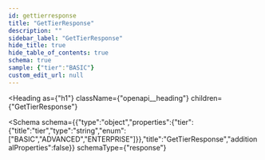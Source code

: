 ```yaml
---
id: gettierresponse
title: "GetTierResponse"
description: ""
sidebar_label: "GetTierResponse"
hide_title: true
hide_table_of_contents: true
schema: true
sample: {"tier":"BASIC"}
custom_edit_url: null
---
```



<Heading
  as={"h1"}
  className={"openapi__heading"}
  children={"GetTierResponse"}
>
</Heading>





<Schema
  schema={{"type":"object","properties":{"tier":{"title":"tier","type":"string","enum":["BASIC","ADVANCED","ENTERPRISE"]}},"title":"GetTierResponse","additionalProperties":false}}
  schemaType={"response"}
>
  
</Schema>
            